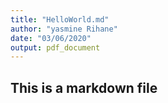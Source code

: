 ```yaml
---
title: "HelloWorld.md"
author: "yasmine Rihane"
date: "03/06/2020"
output: pdf_document
---
```


## This is a markdown file 